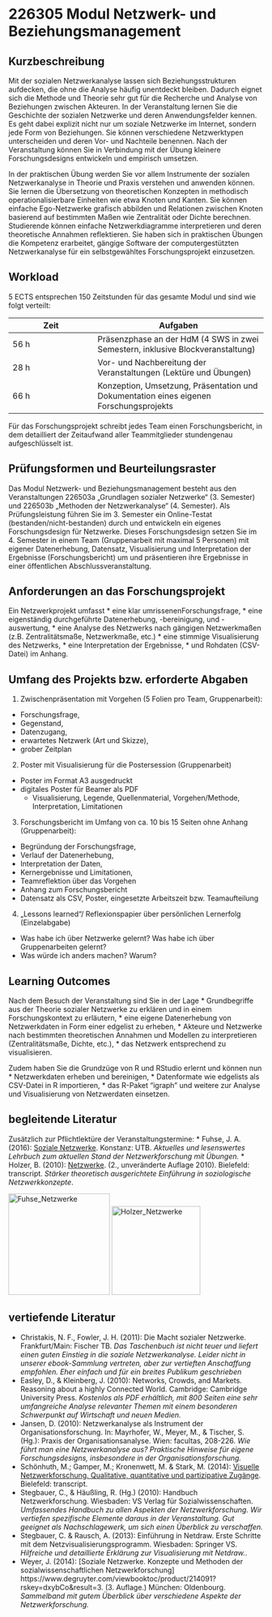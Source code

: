 # 226305 Modul Netzwerk- und Beziehungsmanagement

## Kurzbeschreibung
Mit der sozialen Netzwerkanalyse lassen sich Beziehungsstrukturen aufdecken, die ohne die Analyse häufig unentdeckt bleiben. Dadurch eignet sich die Methode und Theorie sehr gut für die Recherche und Analyse von Beziehungen zwischen Akteuren. 
In der Veranstaltung lernen Sie die Geschichte der sozialen Netzwerke und deren Anwendungsfelder kennen. Es geht dabei explizit nicht nur um soziale Netzwerke im Internet, sondern jede Form von Beziehungen. Sie können verschiedene Netzwerktypen unterscheiden und deren Vor- und Nachteile benennen. Nach der Veranstaltung können Sie in Verbindung mit der Übung kleinere Forschungsdesigns entwickeln und empirisch umsetzen.

In der praktischen Übung werden Sie vor allem Instrumente der sozialen Netzwerkanalyse in Theorie und Praxis verstehen und anwenden können. Sie lernen die Übersetzung von theoretischen Konzepten in methodisch operationalisierbare Einheiten wie etwa Knoten und Kanten. Sie können einfache Ego-Netzwerke grafisch abbilden und Relationen zwischen Knoten basierend auf bestimmten Maßen wie Zentralität oder Dichte berechnen. Studierende können einfache Netzwerkdiagramme interpretieren und deren theoretische Annahmen reflektieren. Sie haben sich in praktischen Übungen die Kompetenz erarbeitet, gängige Software der computergestützten Netzwerkanalyse für ein selbstgewähltes Forschungsprojekt einzusetzen.

## Workload
5 ECTS entsprechen 150 Zeitstunden für das gesamte Modul und sind wie folgt verteilt:

Zeit  |Aufgaben
----- |----------
56 h  |Präsenzphase an der HdM (4 SWS in zwei Semestern, inklusive Blockveranstaltung)
28 h  |Vor- und Nachbereitung der Veranstaltungen (Lektüre und Übungen)
66 h  |Konzeption, Umsetzung, Präsentation und Dokumentation eines eigenen Forschungsprojekts

Für das Forschungsprojekt schreibt jedes Team einen Forschungsbericht, in dem detailliert der Zeitaufwand aller Teammitglieder stundengenau aufgeschlüsselt ist.

## Prüfungsformen und Beurteilungsraster

Das Modul Netzwerk- und Beziehungsmanagement besteht aus den Veranstaltungen 226503a „Grundlagen sozialer Netzwerke“ (3. Semester) und 226503b „Methoden der Netzwerkanalyse“ (4. Semester). Als Prüfungsleistung führen Sie im 3. Semester ein Online-Testat (bestanden/nicht-bestanden) durch  und entwickeln ein eigenes Forschungsdesign für Netzwerke. Dieses Forschungsdesign setzen Sie im 4. Semester in einem Team (Gruppenarbeit mit maximal 5 Personen) mit eigener Datenerhebung, Datensatz, Visualisierung und Interpretation der Ergebnisse (Forschungsbericht) um und präsentieren ihre Ergebnisse in einer öffentlichen Abschlussveranstaltung.

## Anforderungen an das Forschungsprojekt

Ein Netzwerkprojekt umfasst
* eine klar umrissenenForschungsfrage,
* eine eigenständig durchgeführte Datenerhebung, -bereinigung, und -auswertung,
* eine Analyse des Netzwerks nach gängigen Netzwerkmaßen (z.B. Zentralitätsmaße, Netzwerkmaße, etc.)
* eine stimmige Visualisierung des Netzwerks, 
* eine Interpretation der Ergebnisse,
* und Rohdaten (CSV-Datei) im Anhang.

## Umfang des Projekts bzw. erforderte Abgaben
1. Zwischenpräsentation mit Vorgehen (5 Folien pro Team, Gruppenarbeit): 
+ Forschungsfrage, 
+ Gegenstand, 
+ Datenzugang, 
+ erwartetes Netzwerk (Art und Skizze), 
+ grober Zeitplan
2.  Poster mit Visualisierung für die Postersession (Gruppenarbeit)
+ Poster im Format A3 ausgedruckt
+ digitales Poster für Beamer als PDF
  + Visualisierung, Legende, Quellenmaterial, Vorgehen/Methode, Interpretation, Limitationen
3. Forschungsbericht im Umfang von ca. 10 bis 15 Seiten ohne Anhang (Gruppenarbeit): 
+ Begründung der Forschungsfrage,
+ Verlauf der Datenerhebung,
+ Interpretation der Daten, 
+ Kernergebnisse und Limitationen, 
+ Teamreflektion über das Vorgehen
* Anhang zum Forschungsbericht
+ Datensatz als CSV, Poster, eingesetzte Arbeitszeit bzw. Teamaufteilung
4. „Lessons learned“/ Reflexionspapier über persönlichen Lernerfolg (Einzelabgabe)
  + Was habe ich über Netzwerke gelernt? Was habe ich über Gruppenarbeiten gelernt? 
  + Was würde ich anders machen? Warum?

## Learning Outcomes
Nach dem Besuch der Veranstaltung sind Sie in der Lage
* Grundbegriffe aus der Theorie sozialer Netzwerke zu erklären und in einem Forschungskontext zu erläutern,
* eine eigene Datenerhebung von Netzwerkdaten in Form einer edgelist zu erheben,
* Akteure und Netzwerke nach bestimmten theoretischen Annahmen und Modellen zu interpretieren (Zentralitätsmaße, Dichte, etc.),
* das Netzwerk entsprechend zu visualisieren.

Zudem haben Sie die Grundzüge von R und RStudio erlernt und können nun
* Netzwerkdaten erheben und bereinigen,
* Datenformate wie edgelists als CSV-Datei in R importieren,
* das R-Paket "igraph" und weitere zur Analyse und Visualisierung von Netzwerdaten einsetzen.

## begleitende Literatur

Zusätzlich zur Pflichtlektüre der Veranstaltungstermine:
* Fuhse, J. A. (2016): [Soziale Netzwerke](https://www.utb-studi-e-book.de/mylibrary/?q=jan+fuhse&order=relevance&dir=desc). Konstanz: UTB. *Aktuelles und lesenswertes Lehrbuch zum aktuellen Stand der Netzwerkforschung mit Übungen.* 
* Holzer, B. (2010): [Netzwerke](https://www.degruyter.com/viewbooktoc/product/461661?rskey=oguDzH&result=2). (2., unveränderte Auflage 2010). Bielefeld: transcript. *Stärker theoretisch ausgerichtete Einführung in soziologische Netzwerkkonzepte*.

<img src="http://www.utb-shop.de/media/catalog/product/cache/1/image/9df78eab33525d08d6e5fb8d27136e95/9/7/9783825245634_3.jpg" alt="Fuhse_Netzwerke" width="200">  <img src="http://www.transcript-verlag.de/media/image/thumbnail/9783899423655_720x720.jpg" alt="Holzer_Netzwerke" width="175">

## vertiefende Literatur

* Christakis, N. F., Fowler, J. H. (2011): Die Macht sozialer Netzwerke. Frankfurt/Main: Fischer TB. *Das Taschenbuch ist nicht teuer und liefert einen guten Einstieg in die soziale Netzwerkanalyse. Leider nicht in unserer ebook-Sammlung vertreten, aber zur vertieften Anschaffung empfohlen. Eher einfach und für ein breites Publikum geschrieben*
* Easley, D., & Kleinberg, J. (2010): Networks, Crowds, and Markets. Reasoning about a highly Connected World. Cambridge: Cambridge University Press. *Kostenlos als PDF erhältlich, mit 800 Seiten eine sehr umfangreiche Analyse relevanter Themen mit einem besonderen Schwerpunkt auf Wirtschaft und neuen Medien.*
* Jansen, D. (2010): Netzwerkanalyse als Instrument der Organisationsforschung. In: Mayrhofer, W., Meyer, M., & Tischer, S. (Hg.): Praxis der Organisationsanalyse. Wien: facultas, 208-226. *Wie führt man eine Netzwerkanalyse aus? Praktische Hinweise für eigene Forschungsdesigns, insbesondere in der Organisationsforschung.*
* Schönhuth, M.; Gamper, M.; Kronenwett, M. & Stark, M. (2014): [Visuelle Netzwerkforschung. Qualitative, quantitative und partizipative Zugänge](https://www.degruyter.com/viewbooktoc/product/397622?rskey=lVcTIr&result=8). Bielefeld: transcript. 
* Stegbauer, C., & Häußling, R. (Hg.) (2010): Handbuch Netzwerkforschung. Wiesbaden: VS Verlag für Sozialwissenschaften. *Umfassendes Handbuch zu allen Aspekten der Netzwerkforschung. Wir vertiefen spezifische Elemente daraus in der Veranstaltung. Gut geeignet als Nachschlagewerk, um sich einen Überblick zu verschaffen.*
* Stegbauer, C. & Rausch, A. (2013): Einführung in Netdraw. Erste Schritte mit dem Netzvisualisierungsprogramm. Wiesbaden: Springer VS. *Hilfreiche und detaillierte Erklärung zur Visualisierung mit Netdraw.*.
* Weyer, J. (2014): [Soziale Netzwerke. Konzepte und Methoden der sozialwissenschaftlichen Netzwerkforschung] https://www.degruyter.com/viewbooktoc/product/214091?rskey=dxybCo&result=3. (3. Auflage.) München: Oldenbourg. *Sammelband mit gutem Überblick über verschiedene Aspekte der Netzwerkforschung.*
